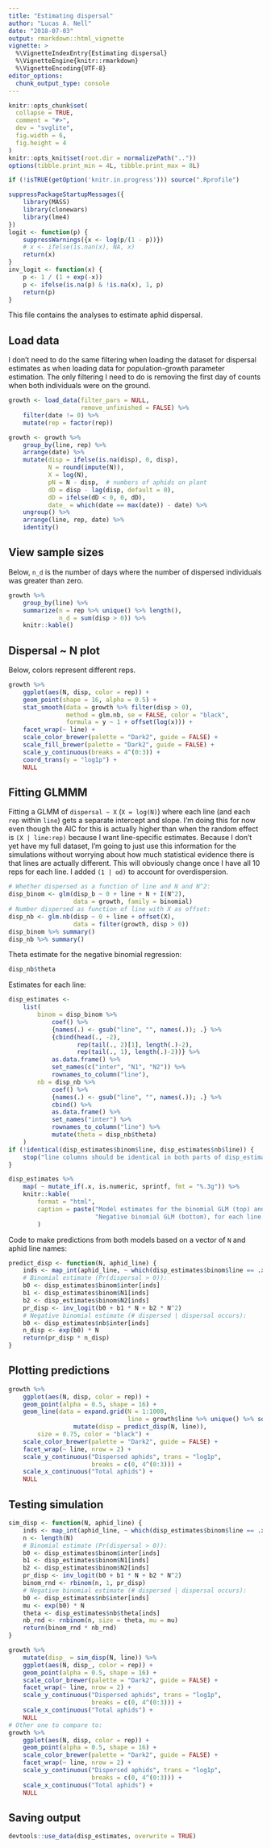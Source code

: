 ```yaml
---
title: "Estimating dispersal"
author: "Lucas A. Nell"
date: "2018-07-03"
output: rmarkdown::html_vignette
vignette: >
  %\VignetteIndexEntry{Estimating dispersal}
  %\VignetteEngine{knitr::rmarkdown}
  %\VignetteEncoding{UTF-8}
editor_options: 
  chunk_output_type: console
---
```


```r
knitr::opts_chunk$set(
  collapse = TRUE,
  comment = "#>",
  dev = "svglite", 
  fig.width = 6,
  fig.height = 4
)
knitr::opts_knit$set(root.dir = normalizePath(".."))
options(tibble.print_min = 4L, tibble.print_max = 8L)
```
```r
if (!isTRUE(getOption('knitr.in.progress'))) source(".Rprofile")
```

```r
suppressPackageStartupMessages({
    library(MASS)
    library(clonewars)
    library(lme4)
})
logit <- function(p) {
    suppressWarnings({x <- log(p/(1 - p))})
    # x <- ifelse(is.nan(x), NA, x)
    return(x)
}
inv_logit <- function(x) {
    p <- 1 / (1 + exp(-x))
    p <- ifelse(is.na(p) & !is.na(x), 1, p)
    return(p)
}
```


This file contains the analyses to estimate aphid dispersal.



## Load data

I don't need to do the same filtering when loading the dataset for dispersal estimates
as when loading data for population-growth parameter estimation.
The only filtering I need to do is removing the first day of counts when both
individuals were on the ground.


```r
growth <- load_data(filter_pars = NULL,
                    remove_unfinished = FALSE) %>% 
    filter(date != 0) %>% 
    mutate(rep = factor(rep))
```


```r
growth <- growth %>% 
    group_by(line, rep) %>% 
    arrange(date) %>% 
    mutate(disp = ifelse(is.na(disp), 0, disp),
           N = round(impute(N)),
           X = log(N),
           pN = N - disp,  # numbers of aphids on plant
           dD = disp - lag(disp, default = 0),
           dD = ifelse(dD < 0, 0, dD),
           date_ = which(date == max(date)) - date) %>% 
    ungroup() %>% 
    arrange(line, rep, date) %>% 
    identity()
```


## View sample sizes

Below, `n_d` is the number of days where the number of dispersed individuals was
greater than zero.

```r
growth %>% 
    group_by(line) %>% 
    summarize(n = rep %>% unique() %>% length(),
              n_d = sum(disp > 0)) %>% 
    knitr::kable()
```



## Dispersal ~ N plot

Below, colors represent different reps.


```r
growth %>%
    ggplot(aes(N, disp, color = rep)) +
    geom_point(shape = 16, alpha = 0.5) +
    stat_smooth(data = growth %>% filter(disp > 0),
                method = glm.nb, se = FALSE, color = "black",
                formula = y ~ 1 + offset(log(x))) +
    facet_wrap(~ line) +
    scale_color_brewer(palette = "Dark2", guide = FALSE) +
    scale_fill_brewer(palette = "Dark2", guide = FALSE) +
    scale_y_continuous(breaks = 4^(0:3)) +
    coord_trans(y = "log1p") +
    NULL
```


## Fitting GLMMM

Fitting a GLMM of `dispersal ~ X` (`X = log(N)`) where each line
(and each `rep` within `line`) gets a separate intercept and slope.
I'm doing this for now even though the AIC for this is actually higher
than when the random effect is `(X | line:rep)` because I want line-specific
estimates.
Because I don't yet have my full dataset, I'm going to just use this information
for the simulations without worrying about how much statistical evidence
there is that lines are actually different.
This will obviously change once I have all 10 reps for each line.
I added `(1 | od)` to account for overdispersion.


```r
# Whether dispersed as a function of line and N and N^2:
disp_binom <- glm(disp_b ~ 0 + line + N + I(N^2),
                  data = growth, family = binomial)
# Number dispersed as function of line with X as offset:
disp_nb <- glm.nb(disp ~ 0 + line + offset(X),
                  data = filter(growth, disp > 0))
disp_binom %>% summary()
disp_nb %>% summary()
```



Theta estimate for the negative binomial regression:

```r
disp_nb$theta
```


Estimates for each line:


```r
disp_estimates <-
    list(
        binom = disp_binom %>%
            coef() %>% 
            {names(.) <- gsub("line", "", names(.)); .} %>% 
            {cbind(head(., -2), 
                   rep(tail(., 2)[1], length(.)-2), 
                   rep(tail(., 1), length(.)-2))} %>% 
            as.data.frame() %>% 
            set_names(c("inter", "N1", "N2")) %>% 
            rownames_to_column("line"),
        nb = disp_nb %>% 
            coef() %>% 
            {names(.) <- gsub("line", "", names(.)); .} %>% 
            cbind() %>% 
            as.data.frame() %>% 
            set_names("inter") %>% 
            rownames_to_column("line") %>% 
            mutate(theta = disp_nb$theta)
    )
if (!identical(disp_estimates$binom$line, disp_estimates$nb$line)) {
    stop("line columns should be identical in both parts of disp_estimates list.")
}

disp_estimates %>% 
    map( ~ mutate_if(.x, is.numeric, sprintf, fmt = "%.3g")) %>% 
    knitr::kable(
        format = "html",
        caption = paste("Model estimates for the binomial GLM (top) and",
                        "Negative binomial GLM (bottom), for each line.")
        )
```




Code to make predictions from both models based on a vector of `N` and aphid line
names:

```r
predict_disp <- function(N, aphid_line) {
    inds <- map_int(aphid_line, ~ which(disp_estimates$binom$line == .x))
    # Binomial estimate (Pr(dispersal > 0)):
    b0 <- disp_estimates$binom$inter[inds]
    b1 <- disp_estimates$binom$N1[inds]
    b2 <- disp_estimates$binom$N2[inds]
    pr_disp <- inv_logit(b0 + b1 * N + b2 * N^2)
    # Negative binomial estimate (# dispersed | dispersal occurs):
    b0 <- disp_estimates$nb$inter[inds]
    n_disp <- exp(b0) * N
    return(pr_disp * n_disp)
}
```


## Plotting predictions

```r
growth %>% 
    ggplot(aes(N, disp, color = rep)) +
    geom_point(alpha = 0.5, shape = 16) +
    geom_line(data = expand.grid(N = 1:1000,
                                 line = growth$line %>% unique() %>% sort()) %>% 
                  mutate(disp = predict_disp(N, line)),
        size = 0.75, color = "black") +
    scale_color_brewer(palette = "Dark2", guide = FALSE) +
    facet_wrap(~ line, nrow = 2) +
    scale_y_continuous("Dispersed aphids", trans = "log1p",
                       breaks = c(0, 4^(0:3))) +
    scale_x_continuous("Total aphids") +
    NULL
```


## Testing simulation

```r
sim_disp <- function(N, aphid_line) {
    inds <- map_int(aphid_line, ~ which(disp_estimates$binom$line == .x))
    n <- length(N)
    # Binomial estimate (Pr(dispersal > 0)):
    b0 <- disp_estimates$binom$inter[inds]
    b1 <- disp_estimates$binom$N1[inds]
    b2 <- disp_estimates$binom$N2[inds]
    pr_disp <- inv_logit(b0 + b1 * N + b2 * N^2)
    binom_rnd <- rbinom(n, 1, pr_disp)
    # Negative binomial estimate (# dispersed | dispersal occurs):
    b0 <- disp_estimates$nb$inter[inds]
    mu <- exp(b0) * N
    theta <- disp_estimates$nb$theta[inds]
    nb_rnd <- rnbinom(n, size = theta, mu = mu)
    return(binom_rnd * nb_rnd)
}
```



```r
growth %>% 
    mutate(disp_ = sim_disp(N, line)) %>% 
    ggplot(aes(N, disp_, color = rep)) +
    geom_point(alpha = 0.5, shape = 16) +
    scale_color_brewer(palette = "Dark2", guide = FALSE) +
    facet_wrap(~ line, nrow = 2) +
    scale_y_continuous("Dispersed aphids", trans = "log1p",
                       breaks = c(0, 4^(0:3))) +
    scale_x_continuous("Total aphids") +
    NULL
# Other one to compare to:
growth %>% 
    ggplot(aes(N, disp, color = rep)) +
    geom_point(alpha = 0.5, shape = 16) +
    scale_color_brewer(palette = "Dark2", guide = FALSE) +
    facet_wrap(~ line, nrow = 2) +
    scale_y_continuous("Dispersed aphids", trans = "log1p",
                       breaks = c(0, 4^(0:3))) +
    scale_x_continuous("Total aphids") +
    NULL
```



## Saving output

```r
devtools::use_data(disp_estimates, overwrite = TRUE)
```

